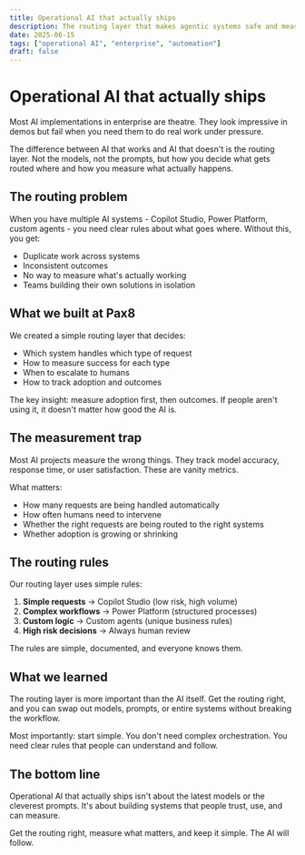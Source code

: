 ```yaml
---
title: Operational AI that actually ships
description: The routing layer that makes agentic systems safe and measurable in enterprise operations
date: 2025-06-15
tags: ["operational AI", "enterprise", "automation"]
draft: false
---
```


# Operational AI that actually ships

Most AI implementations in enterprise are theatre. They look impressive in demos but fail when you need them to do real work under pressure.

The difference between AI that works and AI that doesn't is the routing layer. Not the models, not the prompts, but how you decide what gets routed where and how you measure what actually happens.

## The routing problem

When you have multiple AI systems - Copilot Studio, Power Platform, custom agents - you need clear rules about what goes where. Without this, you get:

- Duplicate work across systems
- Inconsistent outcomes
- No way to measure what's actually working
- Teams building their own solutions in isolation

## What we built at Pax8

We created a simple routing layer that decides:
- Which system handles which type of request
- How to measure success for each type
- When to escalate to humans
- How to track adoption and outcomes

The key insight: measure adoption first, then outcomes. If people aren't using it, it doesn't matter how good the AI is.

## The measurement trap

Most AI projects measure the wrong things. They track model accuracy, response time, or user satisfaction. These are vanity metrics.

What matters:
- How many requests are being handled automatically
- How often humans need to intervene
- Whether the right requests are being routed to the right systems
- Whether adoption is growing or shrinking

## The routing rules

Our routing layer uses simple rules:

1. **Simple requests** → Copilot Studio (low risk, high volume)
2. **Complex workflows** → Power Platform (structured processes)
3. **Custom logic** → Custom agents (unique business rules)
4. **High risk decisions** → Always human review

The rules are simple, documented, and everyone knows them.

## What we learned

The routing layer is more important than the AI itself. Get the routing right, and you can swap out models, prompts, or entire systems without breaking the workflow.

Most importantly: start simple. You don't need complex orchestration. You need clear rules that people can understand and follow.

## The bottom line

Operational AI that actually ships isn't about the latest models or the cleverest prompts. It's about building systems that people trust, use, and can measure.

Get the routing right, measure what matters, and keep it simple. The AI will follow.
